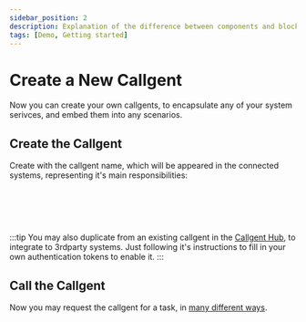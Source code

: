 ```yaml
---
sidebar_position: 2
description: Explanation of the difference between components and blocks on a practical example
tags: [Demo, Getting started]
---
```


# Create a New Callgent


Now you can create your own callgents, to encapsulate any of your system serivces, and embed them into any scenarios.

## Create the Callgent

Create with the callgent name, which will be appeared in the connected systems, representing it's main responsibilities:

<pre> 
<App>
    <CreateCallgent />
</App>
</pre>

:::tip
You may also duplicate from an existing callgent in the [Callgent Hub](../advanced-topics/callgent-hub.md), to integrate to 3rdparty systems. Just following it's instructions to fill in your own authentication tokens to enable it.
:::

## Call the Callgent

Now you may request the callgent for a task, in [many different ways](./call-the-callgent).
